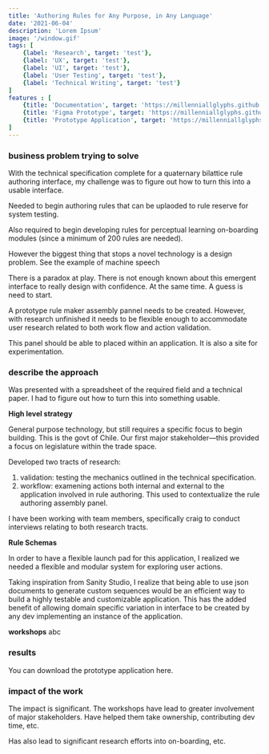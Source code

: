 ```yaml
---
title: 'Authoring Rules for Any Purpose, in Any Language'
date: '2021-06-04'
description: 'Lorem Ipsum'
image: '/window.gif'
tags: [
    {label: 'Research', target: 'test'},
    {label: 'UX', target: 'test'},
    {label: 'UI', target: 'test'},
    {label: 'User Testing', target: 'test'},
    {label: 'Technical Writing', target: 'test'}
]
features : [
    {title: 'Documentation', target: 'https://millenniallglyphs.github.io/neighborhood-scale-software-patterns/'},
    {title: 'Figma Prototype', target: 'https://millenniallglyphs.github.io/neighborhood-scale-software-patterns/'},
    {title: 'Prototype Application', target: 'https://millenniallglyphs.github.io/neighborhood-scale-software-patterns/'},
]
---
```


### business problem trying to solve

With the technical specification complete for a quaternary bilattice rule authoring interface, my challenge was to figure out how to turn this into a usable interface.

Needed to begin authoring rules that can be uplaoded to rule reserve for system testing. 

Also required to begin developing rules for perceptual learning on-boarding modules (since a minimum of 200 rules are needed).

However the biggest thing that stops a novel technology is a design problem. See the example of machine speech

There is a paradox at play. There is not enough known about this emergent interface to really design with confidence. At the same time. A guess is need to start.

A prototype rule maker assembly pannel needs to be created. However, with research unfinished it needs to be flexible enough to accommodate user research related to both work flow and action validation. 

This panel should be able to placed within an application. It is also a site for experimentation. 

### describe the approach

Was presented with a spreadsheet of the required field and a technical paper. I had to figure out how to turn this into something usable. 

**High level strategy**

General purpose technology, but still requires a specific focus to begin building. This is the govt of Chile. Our first major stakeholder—this provided a focus on legislature within the trade space.

Developed two tracts of research:

1. validation: testing the mechanics outlined in the technical specification.
2. workflow: examening actions both internal and external to the application  involved in rule authoring. This used to contextualize the rule authoring assembly panel. 

I  have been working with team members, specifically craig to conduct interviews relating to both research tracts. 

**Rule Schemas**

In order to have a flexible launch pad for this application, I realized we needed a flexible and modular system for exploring user actions.

Taking inspiration from Sanity Studio, I realize that being able to use json documents to generate custom sequences would be an efficient way to build a highly testable and customizable application. This has the added benefit of allowing domain specific variation in interface to be created by any dev implementing an instance of the application. 

**workshops**
abc

### results

You can download the prototype application here. 

### impact of the work

The impact is significant. The workshops have lead to greater involvement of major stakeholders. Have helped them take ownership, contributing dev time, etc.

Has also lead to significant research efforts into on-boarding, etc. 